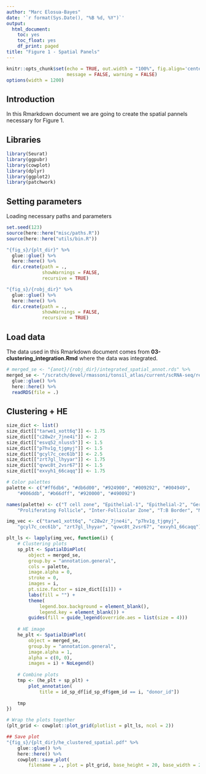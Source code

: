 ```yaml
---
author: "Marc Elosua-Bayes"
date: '`r format(Sys.Date(), "%B %d, %Y")`'
output:
  html_document:
    toc: yes
    toc_float: yes
    df_print: paged
title: "Figure 1 - Spatial Panels"
---
```


```r
knitr::opts_chunk$set(echo = TRUE, out.width = "100%", fig.align='center', 
                      message = FALSE, warning = FALSE)
options(width = 1200)
```

## Introduction
In this Rmarkdown document we are going to create the spatial pannels necessary for Figure 1.

## Libraries

```r
library(Seurat)
library(ggpubr)
library(cowplot)
library(dplyr)
library(ggplot2)
library(patchwork)
```

## Setting parameters
Loading necessary paths and parameters
```r
set.seed(123)
source(here::here("misc/paths.R"))
source(here::here("utils/bin.R"))

"{fig_s}/{plt_dir}" %>%
  glue::glue() %>%
  here::here() %>%
  dir.create(path = .,
             showWarnings = FALSE,
             recursive = TRUE)

"{fig_s}/{robj_dir}" %>%
  glue::glue() %>%
  here::here() %>%
  dir.create(path = .,
             showWarnings = FALSE,
             recursive = TRUE)

```

## Load data
The data used in this Rmarkdown document comes from **03-clustering_integration.Rmd** where the data was integrated.
```r
# merged_se <- "{anot}/{robj_dir}/integrated_spatial_annot.rds" %>%
merged_se <- "/scratch/devel/rmassoni/tonsil_atlas/current/scRNA-seq/results/R_objects/final_clusters/20220215/20220215_tonsil_atlas_spatial_seurat_obj.rds" %>%
  glue::glue() %>%
  here::here() %>%
  readRDS(file = .)
```

## Clustering + HE

```r
size_dict <- list()
size_dict[["tarwe1_xott6q"]] <- 1.75
size_dict[["c28w2r_7jne4i"]] <- 2
size_dict[["esvq52_nluss5"]] <- 1.5
size_dict[["p7hv1g_tjgmyj"]] <- 1.5
size_dict[["gcyl7c_cec61b"]] <- 2.5
size_dict[["zrt7gl_lhyyar"]] <- 1.75
size_dict[["qvwc8t_2vsr67"]] <- 1.5
size_dict[["exvyh1_66caqq"]] <- 1.75

# Color palettes
palette <- c("#ff6db6", "#db6d00", "#924900", "#009292", "#004949", 
    "#006ddb", "#b66dff", "#920000", "#490092")

names(palette) <- c("T cell zone", "Epithelial-1", "Epithelial-2", "Germinal Center", 
    "Proliferating Follicle", "Inter-Follicular Zone", "T:B Border", "Muscle", "Subepithelial")

img_vec <- c("tarwe1_xott6q", "c28w2r_7jne4i", "p7hv1g_tjgmyj",
    "gcyl7c_cec61b", "zrt7gl_lhyyar", "qvwc8t_2vsr67", "exvyh1_66caqq")

plt_ls <- lapply(img_vec, function(i) {
    # Clustering plots
    sp_plt <- SpatialDimPlot(
        object = merged_se,
        group.by = "annotation.general",
        cols = palette,
        image.alpha = 0,
        stroke = 0,
        images = i,
        pt.size.factor = size_dict[[i]]) +
        labs(fill = "") +
        theme(
            legend.box.background = element_blank(),
            legend.key = element_blank()) + 
        guides(fill = guide_legend(override.aes = list(size = 4)))
    
    # HE image
    he_plt <- SpatialDimPlot(
        object = merged_se,
        group.by = "annotation.general",
        image.alpha = 1,
        alpha = c(0, 0),
        images = i) + NoLegend()
    
    # Combine plots
    tmp <- (he_plt + sp_plt) +
        plot_annotation(
            title = id_sp_df[id_sp_df$gem_id == i, "donor_id"])
    
    tmp
})

# Wrap the plots together
(plt_grid <- cowplot::plot_grid(plotlist = plt_ls, ncol = 2))

## Save plot
"{fig_s}/{plt_dir}/he_clustered_spatial.pdf" %>%
    glue::glue() %>%
    here::here() %>%
    cowplot::save_plot(
        filename = ., plot = plt_grid, base_height = 20, base_width = 20)
```

